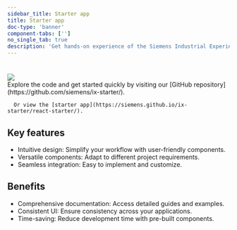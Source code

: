 ```yaml
---
sidebar_title: Starter app
title: Starter app
doc-type: 'banner'
component-tabs: ['']
no_single_tab: true
description: 'Get hands-on experience of the Siemens Industrial Experience design system with our interactive starter app. This shows and explains how to use our components effectively and allows you to experience the integration and functionality Siemens Industrial Experience offers.'
---
```



#

<div style={{
  display: 'flex',
  flexDirection: 'row',
  gap: '1rem',
}}>
  <img src={image}
    style={{
      minWidth: '35%',
      width: '35%',
      height: 'auto',
      objectFit: 'contain',
      alignSelf: 'flex-start'
    }}
  />
  <section>
      Explore the code and get started quickly by visiting our [GitHub repository](https://github.com/siemens/ix-starter/).

      Or view the [starter app](https://siemens.github.io/ix-starter/react-starter/).

  </section>
</div>

## Key features

- Intuitive design: Simplify your workflow with user-friendly components.
- Versatile components: Adapt to different project requirements.
- Seamless integration: Easy to implement and customize.

## Benefits

- Comprehensive documentation: Access detailed guides and examples.
- Consistent UI: Ensure consistency across your applications.
- Time-saving: Reduce development time with pre-built components.
